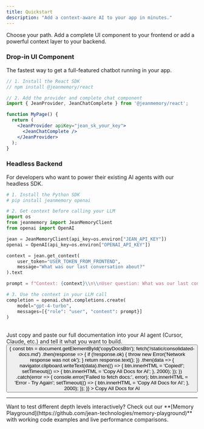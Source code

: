 ```yaml
---
title: Quickstart
description: "Add a context-aware AI to your app in minutes."
---
```


Choose your path. Add a complete UI component to your frontend or add a powerful context layer to your backend.

### Drop-in UI Component

The fastest way to get a full-featured chatbot running in your app.

```jsx
// 1. Install the React SDK
// npm install @jeanmemory/react

// 2. Add the provider and complete chat component
import { JeanProvider, JeanChatComplete } from '@jeanmemory/react';

function MyPage() {
  return (
    <JeanProvider apiKey="jean_sk_your_key">
      <JeanChatComplete />
    </JeanProvider>
  );
}
```

### Headless Backend

For developers who want to power their existing AI agents with our headless SDK.

```python
# 1. Install the Python SDK
# pip install jeanmemory openai

# 2. Get context before calling your LLM
import os
from jeanmemory import JeanMemoryClient
from openai import OpenAI

jean = JeanMemoryClient(api_key=os.environ["JEAN_API_KEY"])
openai = OpenAI(api_key=os.environ["OPENAI_API_KEY"])

context = jean.get_context(
    user_token="USER_TOKEN_FROM_FRONTEND",
    message="What was our last conversation about?"
).text

prompt = f"Context: {context}\\n\\nUser question: What was our last conversation about?"

# 3. Use the context in your LLM call
completion = openai.chat.completions.create(
    model="gpt-4-turbo",
    messages=[{"role": "user", "content": prompt}]
)
```

<br/>
<Card title="Don't like reading docs?">
  Just copy and paste our full documentation into your AI agent (Cursor, Claude, etc.) and tell it what you want to build.
  <button
    id="copyDocsBtn"
    style={{
      display: 'inline-flex',
      alignItems: 'center',
      gap: '0.5rem',
      padding: '0.5rem 1rem',
      background: '#4B5563',
      color: 'white',
      border: '1px solid #6B7280',
      borderRadius: '0.375rem',
      fontSize: '0.875rem',
      fontWeight: '500',
      cursor: 'pointer',
      marginTop: '1rem'
    }}
    onClick={() => {
      const btn = document.getElementById('copyDocsBtn');
      fetch('/static/consolidated-docs.md')
        .then(response => {
          if (!response.ok) {
            throw new Error('Network response was not ok');
          }
          return response.text();
        })
        .then(data => {
          navigator.clipboard.writeText(data).then(() => {
            btn.innerHTML = 'Copied!';
            setTimeout(() => {
              btn.innerHTML = 'Copy All Docs for AI';
            }, 2000);
          });
        })
        .catch(error => {
          console.error('Failed to fetch docs:', error);
          btn.innerHTML = 'Error - Try Again';
          setTimeout(() => {
            btn.innerHTML = 'Copy All Docs for AI';
          }, 2000);
        });
    }}
  >
    Copy All Docs for AI
  </button>
</Card>

---

<Note>
Want to test different depth levels interactively? Check out our **[Memory Playground](https://github.com/jean-technologies/memory-playground)** with working code examples and live performance comparisons.
</Note>


